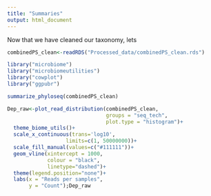 ```yaml
---
title: "Summaries"
output: html_document
---
```


Now that we have cleaned our taxonomy, lets 



```r
combinedPS_clean<-readRDS("Processed_data/combinedPS_clean.rds")
```


```r
library("microbiome") 
library("microbiomeutilities")
library("cowplot")
library("ggpubr")
```



```r
summarize_phyloseq(combinedPS_clean)
```


```r
Dep_raw<-plot_read_distribution(combinedPS_clean, 
                                groups = "seq_tech", 
                                plot.type = "histogram")+
  theme_biome_utils()+
  scale_x_continuous(trans='log10',
                   limits=c(1, 50000000))+
  scale_fill_manual(values=c("#111111"))+
  geom_vline(xintercept = 1000, 
             colour = "black", 
             linetype="dashed")+
  theme(legend.position="none")+
  labs(x = "Reads per samples", 
       y = "Count");Dep_raw
```
